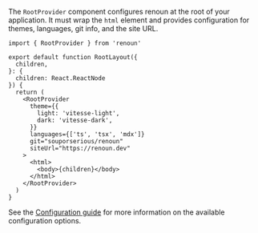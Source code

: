 The `RootProvider` component configures renoun at the root of your application. It must wrap the `html` element and provides configuration for themes, languages, git info, and the site URL.

```tsx
import { RootProvider } from 'renoun'

export default function RootLayout({
  children,
}: {
  children: React.ReactNode
}) {
  return (
    <RootProvider
      theme={{
        light: 'vitesse-light',
        dark: 'vitesse-dark',
      }}
      languages={['ts', 'tsx', 'mdx']}
      git="souporserious/renoun"
      siteUrl="https://renoun.dev"
    >
      <html>
        <body>{children}</body>
      </html>
    </RootProvider>
  )
}
```

See the [Configuration guide](/docs/configuration) for more information on the available configuration options.
